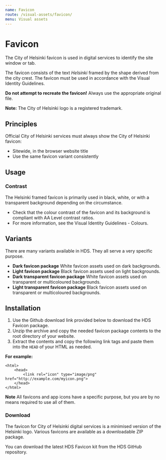 ```yaml
---
name: Favicon
route: /visual-assets/favicon/
menu: Visual assets
---
```



# Favicon

<LargeParagraph>The City of Helsinki favicon is used in digital services to identify the site window or tab.</LargeParagraph>

<p>The favicon consists of the text <em>Helsinki</em> framed by the shape derived from the city crest. The favicon must be used in accordance with the <Link href="https://brand.hel.fi/en/" external>Visual Identity Guidelines</Link>.</p>

**Do not attempt to recreate the favicon!** 
Always use the appropriate original file. 

**Note:** The City of Helsinki logo is a registered trademark.

## Principles 
Official City of Helsinki services must always show the City of Helsinki favicon: 
- Sitewide, in the browser website title
- Use the same favicon variant consistently

## Usage

### Contrast
The Helsinki framed favicon is primarily used in black, white, or with a transparent background depending on the circumstance.
- Check that the colour contrast of the favicon and its background is compliant with <Link href="https://www.w3.org/TR/WCAG21/#contrast-minimum" external>AA Level contrast ratios</Link>.
- For more information, see the <Link href="https://brand.hel.fi/en/colours/" external>Visual Identity Guidelines - Colours</Link>.


## Variants
There are many variants available in HDS. They all serve a very specific purpose.

- **Dark favicon package** White favicon assets used on dark backgrounds.
- **Light favicon package** Black favicon assets used on light backgrounds.
- **Dark transparent favicon package** White favicon assets used on transparent or multicoloured backgrounds.
- **Light transparent favicon package** Black favicon assets used on transparent or multicoloured backgrounds.

## Installation

1. Use the Github download link provided below to download the HDS Favicon package. 
2. Unzip the archive and copy the needed favicon package contents to the root directory of your website.
3. Extract the contents and copy the following link tags and paste them into the `HEAD` of your HTML as needed.

**For example:**

```
<html>
    <head>
        <link rel="icon" type="image/png" href="http://example.com/myicon.png">
    </head>
</html>   
```

**Note** All favicons and app icons have a specific purpose, but you are by no means required to use all of them.


### Download

<p id="github">The favicon for City of Helsinki digital services is a minimised version of the Helsinki logo. Various favicons are available as a downloadable ZIP package.</p>
<p>You can <Link href="https://github.com/City-of-Helsinki/helsinki-design-system/releases/latest/download/hds-favicon-kit.zip" external>download the latest HDS Favicon kit from the HDS GitHub repository</Link>.</p>
